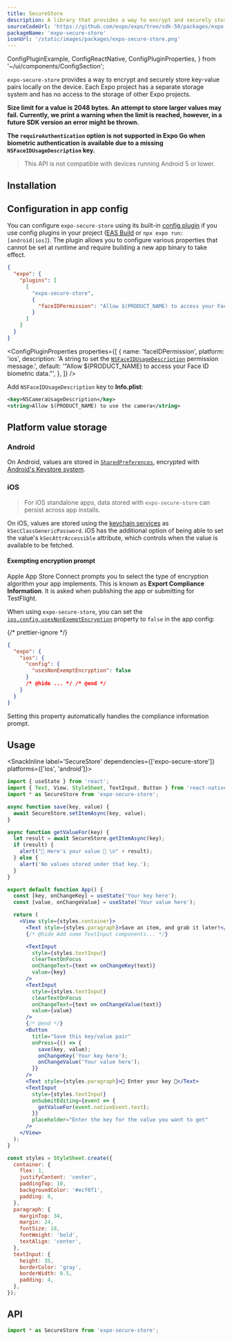 ```yaml
---
title: SecureStore
description: A library that provides a way to encrypt and securely store key-value pairs locally on the device.
sourceCodeUrl: 'https://github.com/expo/expo/tree/sdk-50/packages/expo-secure-store'
packageName: 'expo-secure-store'
iconUrl: '/static/images/packages/expo-secure-store.png'
---
```


  ConfigPluginExample,
  ConfigReactNative,
  ConfigPluginProperties,
} from '~/ui/components/ConfigSection';

`expo-secure-store` provides a way to encrypt and securely store key-value pairs locally on the device. Each Expo project has a separate storage system and has no access to the storage of other Expo projects.

**Size limit for a value is 2048 bytes. An attempt to store larger values may fail. Currently, we print a warning when the limit is reached, however, in a future SDK version an error might be thrown.**

**The `requireAuthentication` option is not supported in Expo Go when biometric authentication is available due to a missing `NSFaceIDUsageDescription` key.**

<PlatformsSection android emulator ios simulator />

> This API is not compatible with devices running Android 5 or lower.

## Installation

<APIInstallSection />

## Configuration in app config

You can configure `expo-secure-store` using its built-in [config plugin](/config-plugins/introduction/) if you use config plugins in your project ([EAS Build](/build/introduction) or `npx expo run:[android|ios]`). The plugin allows you to configure various properties that cannot be set at runtime and require building a new app binary to take effect.

<ConfigPluginExample>

```json app.json
{
  "expo": {
    "plugins": [
      [
        "expo-secure-store",
        {
          "faceIDPermission": "Allow $(PRODUCT_NAME) to access your Face ID biometric data."
        }
      ]
    ]
  }
}
```

</ConfigPluginExample>

<ConfigPluginProperties
  properties={[
    {
      name: 'faceIDPermission',
      platform: 'ios',
      description: 'A string to set the [`NSFaceIDUsageDescription`](#ios) permission message.',
      default: '"Allow $(PRODUCT_NAME) to access your Face ID biometric data."',
    },
  ]}
/>

<ConfigReactNative>

Add `NSFaceIDUsageDescription` key to **Info.plist**:

```xml Info.plist
<key>NSCameraUsageDescription</key>
<string>Allow $(PRODUCT_NAME) to use the camera</string>
```

</ConfigReactNative>

## Platform value storage

### Android

On Android, values are stored in [`SharedPreferences`](https://developer.android.com/training/data-storage/shared-preferences), encrypted with [Android's Keystore system](https://developer.android.com/training/articles/keystore.html).

### iOS

> For iOS standalone apps, data stored with `expo-secure-store` can persist across app installs.

On iOS, values are stored using the [keychain services](https://developer.apple.com/documentation/security/keychain_services) as `kSecClassGenericPassword`. iOS has the additional option of being able to set the value's `kSecAttrAccessible` attribute, which controls when the value is available to be fetched.

#### Exempting encryption prompt

Apple App Store Connect prompts you to select the type of encryption algorithm your app implements. This is known as **Export Compliance Information**. It is asked when publishing the app or submitting for TestFlight.

When using `expo-secure-store`, you can set the [`ios.config.usesNonExemptEncryption`](../config/app/#usesnonexemptencryption) property to `false` in the app config:

{/* prettier-ignore */}
```json app.json
{
  "expo": {
    "ios": {
      "config": {
        "usesNonExemptEncryption": false
      }
      /* @hide ... */ /* @end */
    }
  }
}
```

Setting this property automatically handles the compliance information prompt.

## Usage

<SnackInline label='SecureStore' dependencies={['expo-secure-store']} platforms={['ios', 'android']}>

```jsx
import { useState } from 'react';
import { Text, View, StyleSheet, TextInput, Button } from 'react-native';
import * as SecureStore from 'expo-secure-store';

async function save(key, value) {
  await SecureStore.setItemAsync(key, value);
}

async function getValueFor(key) {
  let result = await SecureStore.getItemAsync(key);
  if (result) {
    alert("🔐 Here's your value 🔐 \n" + result);
  } else {
    alert('No values stored under that key.');
  }
}

export default function App() {
  const [key, onChangeKey] = useState('Your key here');
  const [value, onChangeValue] = useState('Your value here');

  return (
    <View style={styles.container}>
      <Text style={styles.paragraph}>Save an item, and grab it later!</Text>
      {/* @hide Add some TextInput components... */}

      <TextInput
        style={styles.textInput}
        clearTextOnFocus
        onChangeText={text => onChangeKey(text)}
        value={key}
      />
      <TextInput
        style={styles.textInput}
        clearTextOnFocus
        onChangeText={text => onChangeValue(text)}
        value={value}
      />
      {/* @end */}
      <Button
        title="Save this key/value pair"
        onPress={() => {
          save(key, value);
          onChangeKey('Your key here');
          onChangeValue('Your value here');
        }}
      />
      <Text style={styles.paragraph}>🔐 Enter your key 🔐</Text>
      <TextInput
        style={styles.textInput}
        onSubmitEditing={event => {
          getValueFor(event.nativeEvent.text);
        }}
        placeholder="Enter the key for the value you want to get"
      />
    </View>
  );
}

const styles = StyleSheet.create({
  container: {
    flex: 1,
    justifyContent: 'center',
    paddingTop: 10,
    backgroundColor: '#ecf0f1',
    padding: 8,
  },
  paragraph: {
    marginTop: 34,
    margin: 24,
    fontSize: 18,
    fontWeight: 'bold',
    textAlign: 'center',
  },
  textInput: {
    height: 35,
    borderColor: 'gray',
    borderWidth: 0.5,
    padding: 4,
  },
});
```

</SnackInline>

## API

```js
import * as SecureStore from 'expo-secure-store';
```

<APISection packageName="expo-secure-store" apiName="SecureStore" />
